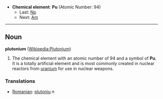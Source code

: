 *'''Chemical element''': '''Pu''' (Atomic Number: 94)
**Last: [[Neptunium|Np]]
**Next: [[Americium|Am]]
----
== Noun ==
'''plutonium''' ([[en:Plutonium|Wikipedia:Plutonium]])

#The chemical element with an atomic number of 94 and a symbol of '''Pu'''.  It is a totally artificial element and is most commonly created in nuclear reactors from [[uranium]] for use in nuclear weapons.

===Translations===
*[[Romanian]]: [[plutoniu]] ''n''